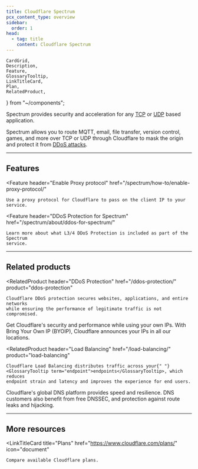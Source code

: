 ```yaml
---
title: Cloudflare Spectrum
pcx_content_type: overview
sidebar:
  order: 1
head:
  - tag: title
    content: Cloudflare Spectrum
---
```


	CardGrid,
	Description,
	Feature,
	GlossaryTooltip,
	LinkTitleCard,
	Plan,
	RelatedProduct,
} from "~/components";

<Description>

Spectrum provides security and acceleration for any [TCP](https://www.cloudflare.com/learning/ddos/glossary/tcp-ip/) or [UDP](https://www.cloudflare.com/learning/ddos/glossary/user-datagram-protocol-udp/) based application.

</Description>

<Plan type="paid" />

Spectrum allows you to route MQTT, email, file transfer, version control, games, and more over TCP or UDP through Cloudflare to mask the origin and protect it from [DDoS attacks](https://www.cloudflare.com/learning/ddos/what-is-a-ddos-attack/).

---

## Features

<Feature
	header="Enable Proxy protocol"
	href="/spectrum/how-to/enable-proxy-protocol/"
>
	Use a proxy protocol for Cloudflare to pass on the client IP to your service.
</Feature>

<Feature
	header="DDoS Protection for Spectrum"
	href="/spectrum/about/ddos-for-spectrum/"
>
	Learn more about what L3/4 DDoS Protection is included as part of the Spectrum
	service.
</Feature>

---

## Related products

<RelatedProduct
	header="DDoS Protection"
	href="/ddos-protection/"
	product="ddos-protection"
>
	Cloudflare DDoS protection secures websites, applications, and entire networks
	while ensuring the performance of legitimate traffic is not compromised.
</RelatedProduct>

<RelatedProduct header="BYOIP" href="/byoip/" product="byoip">
	Get Cloudflare's security and performance while using your own IPs. With Bring Your Own IP (BYOIP), Cloudflare announces your IPs in all our locations.
</RelatedProduct>

<RelatedProduct
	header="Load Balancing"
	href="/load-balancing/"
	product="load-balancing"
>
	Cloudflare Load Balancing distributes traffic across your{" "}
	<GlossaryTooltip term="endpoint">endpoints</GlossaryTooltip>, which reduces
	endpoint strain and latency and improves the experience for end users.
</RelatedProduct>

<RelatedProduct header="DNS" href="/dns/" product="dns">
	Cloudflare's global DNS platform provides speed and resilience. DNS customers
	also benefit from free DNSSEC, and protection against route leaks and
	hijacking.
</RelatedProduct>

---

## More resources

<CardGrid>

<LinkTitleCard
	title="Plans"
	href="https://www.cloudflare.com/plans/"
	icon="document"
>
	Compare available Cloudflare plans.
</LinkTitleCard>

</CardGrid>
